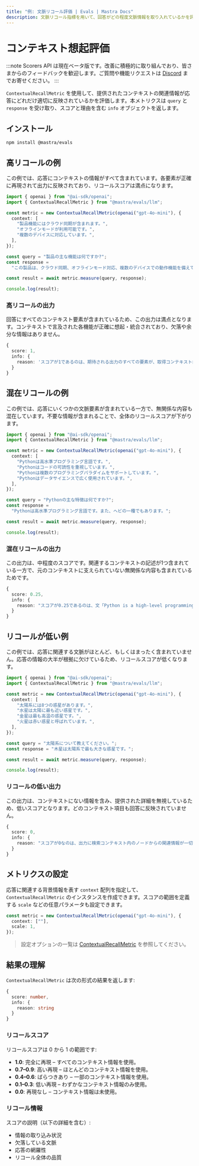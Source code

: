 ```yaml
---
title: "例: 文脈リコール評価 | Evals | Mastra Docs"
description: 文脈リコール指標を用いて、回答がどの程度文脈情報を取り入れているかを評価する例。
---
```


# コンテキスト想起評価

:::note
Scorers API は現在ベータ版です。改善に積極的に取り組んでおり、皆さまからのフィードバックを歓迎します。ご質問や機能リクエストは [Discord](https://discord.gg/mastra) までお寄せください。
:::

`ContextualRecallMetric` を使用して、提供されたコンテキストの関連情報が応答にどれだけ適切に反映されているかを評価します。本メトリクスは `query` と `response` を受け取り、スコアと理由を含む `info` オブジェクトを返します。

## インストール

```bash copy
npm install @mastra/evals
```


## 高リコールの例

この例では、応答にコンテキストの情報がすべて含まれています。各要素が正確に再現されて出力に反映されており、リコールスコアは満点になります。

```typescript title="src/example-high-recall.ts" showLineNumbers copy
import { openai } from "@ai-sdk/openai";
import { ContextualRecallMetric } from "@mastra/evals/llm";

const metric = new ContextualRecallMetric(openai("gpt-4o-mini"), {
  context: [
    "製品機能にはクラウド同期が含まれます。",
    "オフラインモードが利用可能です。",
    "複数のデバイスに対応しています。",
  ],
});

const query = "製品の主な機能は何ですか?";
const response =
  "この製品は、クラウド同期、オフラインモード対応、複数のデバイスでの動作機能を備えています。";

const result = await metric.measure(query, response);

console.log(result);
```


### 高リコールの出力

回答にすべてのコンテキスト要素が含まれているため、この出力は満点となります。コンテキストで言及された各機能が正確に想起・統合されており、欠落や余分な情報はありません。

```typescript
{
  score: 1,
  info: {
    reason: 'スコアが1であるのは、期待される出力のすべての要素が、取得コンテキスト内の対応するノード――具体的にはクラウド同期、オフラインモード対応、マルチデバイス機能を詳述するノード――によって完全に裏付けられているためです。'
  }
}
```


## 混在リコールの例

この例では、応答にいくつかの文脈要素が含まれている一方で、無関係な内容も混在しています。不要な情報が含まれることで、全体のリコールスコアが下がります。

```typescript title="src/example-mixed-recall.ts" showLineNumbers copy
import { openai } from "@ai-sdk/openai";
import { ContextualRecallMetric } from "@mastra/evals/llm";

const metric = new ContextualRecallMetric(openai("gpt-4o-mini"), {
  context: [
    "Pythonは高水準プログラミング言語です。",
    "Pythonはコードの可読性を重視しています。",
    "Pythonは複数のプログラミングパラダイムをサポートしています。",
    "Pythonはデータサイエンスで広く使用されています。",
  ],
});

const query = "Pythonの主な特徴は何ですか?";
const response =
  "Pythonは高水準プログラミング言語です。また、ヘビの一種でもあります。";

const result = await metric.measure(query, response);

console.log(result);
```


### 混在リコールの出力

この出力は、中程度のスコアです。関連するコンテキストの記述が1つ含まれている一方で、元のコンテキストに支えられていない無関係な内容も含まれているためです。

```typescript
{
  score: 0.25,
  info: {
    reason: "スコアが0.25であるのは、文「Python is a high-level programming language」が検索コンテキストのノード1と一致している一方、ノード2・3・4に含まれる他の関連情報に言及がないため、全体的な文脈に大きな抜けがあると判断されるからです。"
  }
}
```


## リコールが低い例

この例では、応答に関連する文脈がほとんど、もしくはまったく含まれていません。応答の情報の大半が根拠に欠けているため、リコールスコアが低くなります。

```typescript title="src/example-low-recall.ts" showLineNumbers copy
import { openai } from "@ai-sdk/openai";
import { ContextualRecallMetric } from "@mastra/evals/llm";

const metric = new ContextualRecallMetric(openai("gpt-4o-mini"), {
  context: [
    "太陽系には8つの惑星があります。",
    "水星は太陽に最も近い惑星です。",
    "金星は最も高温の惑星です。",
    "火星は赤い惑星と呼ばれています。",
  ],
});

const query = "太陽系について教えてください。";
const response = "木星は太陽系で最も大きな惑星です。";

const result = await metric.measure(query, response);

console.log(result);
```


### リコールの低い出力

この出力は、コンテキストにない情報を含み、提供された詳細を無視しているため、低いスコアとなります。どのコンテキスト項目も回答に反映されていません。

```typescript
{
  score: 0,
  info: {
    reason: "スコアが0なのは、出力に検索コンテキスト内のノードからの関連情報が一切含まれておらず、惑星の数、水星の位置、金星の温度、火星の異名といった重要点に触れられていないためです。"
  }
}
```


## メトリクスの設定

応答に関連する背景情報を表す `context` 配列を指定して、`ContextualRecallMetric` のインスタンスを作成できます。スコアの範囲を定義する `scale` などの任意パラメータも設定できます。

```typescript showLineNumbers copy
const metric = new ContextualRecallMetric(openai("gpt-4o-mini"), {
  context: [""],
  scale: 1,
});
```

> 設定オプションの一覧は [ContextualRecallMetric](/reference/evals/contextual-recall) を参照してください。


## 結果の理解

`ContextualRecallMetric` は次の形式の結果を返します:

```typescript
{
  score: number,
  info: {
    reason: string
  }
}
```


### リコールスコア

リコールスコアは 0 から 1 の範囲です:

- **1.0**: 完全に再現 – すべてのコンテキスト情報を使用。
- **0.7–0.9**: 高い再現 – ほとんどのコンテキスト情報を使用。
- **0.4–0.6**: ばらつきあり – 一部のコンテキスト情報を使用。
- **0.1–0.3**: 低い再現 – わずかなコンテキスト情報のみ使用。
- **0.0**: 再現なし – コンテキスト情報は未使用。

### リコール情報

スコアの説明（以下の詳細を含む）:

- 情報の取り込み状況
- 欠落している文脈
- 応答の網羅性
- リコール全体の品質

<GithubLink
  outdated={true}
  marginTop="mt-16"
  link="https://github.com/mastra-ai/mastra/blob/main/examples/basics/evals/contextual-recall"
/>